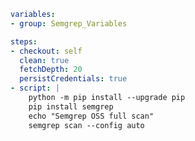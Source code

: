 ```yaml
variables:
- group: Semgrep_Variables

steps:
- checkout: self
  clean: true
  fetchDepth: 20
  persistCredentials: true
- script: |
    python -m pip install --upgrade pip
    pip install semgrep
    echo "Semgrep OSS full scan"
    semgrep scan --config auto
```
